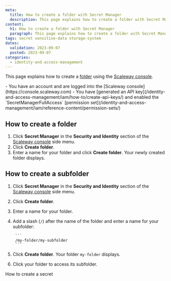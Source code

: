 ```yaml
---
meta:
  title: How to create a folder with Secret Manager
  description: This page explains how to create a folder with Secret Manager
content:
  h1: How to create a folder with Secret Manager
  paragraph: This page explains how to create a folder with Secret Manager
tags: secret sensitive-data storage-system
dates:
  validation: 2023-09-07
  posted: 2023-09-07
categories:
  - identity-and-access-management
---
```


This page explains how to create a [folder](/identity-and-access-management/secret-manager/concepts/#folder/) using the [Scaleway console](https://console.scaleway.com).

<Macro id="iam-requirements" />

<Message type="requirement">
  - You have an account and are logged into the [Scaleway console](https://console.scaleway.com)
  - You have [generated an API key](/identity-and-access-management/iam/how-to/create-api-keys/) and enabled the `SecretManagerFullAccess` [permission set](/identity-and-access-management/iam/reference-content/permission-sets/)
</Message>

## How to create a folder

1. Click **Secret Manager** in the **Security and Identity** section of the [Scaleway console](https://console.scaleway.com/) side menu.
2. Click **Create folder**.
3. Enter a name for your folder and click **Create folder**. Your newly created folder displays.

## How to create a subfolder

1. Click **Secret Manager** in the **Security and Identity** section of the [Scaleway console](https://console.scaleway.com/) side menu.
2. Click **Create folder**.
3. Enter a name for your folder.
4. Add a slash (`/`) after the name of the folder and enter a name for your subfolder:

        ```
        /my-folder/my-subfolder
        ```
5. Click **Create folder**. Your folder `my-folder` displays.
6. Click your folder to access its subfolder.

<Navigation title="See Also">
  <NextButton to="/identity-and-access-management/secret-manager/how-to/create-secret/">How to create a secret</NextButton>
</Navigation>